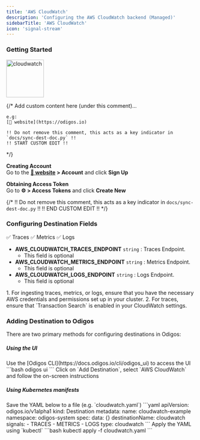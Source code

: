 ```yaml
---
title: 'AWS CloudWatch'
description: 'Configuring the AWS CloudWatch backend (Managed)'
sidebarTitle: 'AWS CloudWatch'
icon: 'signal-stream'
---
```


### Getting Started

<img src='https://d15jtxgb40qetw.cloudfront.net/awscloudwatch.svg' alt='cloudwatch' width="100" height="100" className="not-prose" />

{/*
    Add custom content here (under this comment)...

    e.g:
    [🔗 website](https://odigos.io)

    !! Do not remove this comment, this acts as a key indicator in `docs/sync-dest-doc.py` !!
    !! START CUSTOM EDIT !!
*/}

**Creating Account**<br />
Go to the **[🔗 website](https://odigos.io) > Account** and click **Sign Up**

**Obtaining Access Token**<br />
Go to **⚙️ > Access Tokens** and click **Create New**

{/*
    !! Do not remove this comment, this acts as a key indicator in `docs/sync-dest-doc.py` !!
    !! END CUSTOM EDIT !!
*/}

### Configuring Destination Fields

<Accordion title="Supported Signals:">
  ✅ Traces
  ✅ Metrics
  ✅ Logs
</Accordion>

- **AWS_CLOUDWATCH_TRACES_ENDPOINT** `string` : Traces Endpoint.
  - This field is optional
- **AWS_CLOUDWATCH_METRICS_ENDPOINT** `string` : Metrics Endpoint.
  - This field is optional
- **AWS_CLOUDWATCH_LOGS_ENDPOINT** `string` : Logs Endpoint.
  - This field is optional

<Warning>
  1. For ingesting traces, metrics, or logs, ensure that you have the necessary AWS credentials and permissions set up in your cluster.
  2. For traces, ensure that `Transaction Search` is enabled in your CloudWatch settings.
</Warning>

### Adding Destination to Odigos

There are two primary methods for configuring destinations in Odigos:

##### **Using the UI**

<Steps>
  <Step>
    Use the [Odigos CLI](https://docs.odigos.io/cli/odigos_ui) to access the UI
    ```bash
    odigos ui
    ```
  </Step>
  <Step>
    Click on `Add Destination`, select `AWS CloudWatch` and follow the on-screen instructions
  </Step>
</Steps>

##### **Using Kubernetes manifests**

<Steps>
  <Step>
    Save the YAML below to a file (e.g. `cloudwatch.yaml`)
    ```yaml
    apiVersion: odigos.io/v1alpha1
    kind: Destination
    metadata:
      name: cloudwatch-example
      namespace: odigos-system
    spec:
      data: {}
      destinationName: cloudwatch
      signals:
      - TRACES
      - METRICS
      - LOGS
      type: cloudwatch
    ```
  </Step>
  <Step>
    Apply the YAML using `kubectl`
    ```bash
    kubectl apply -f cloudwatch.yaml
    ```
  </Step>
</Steps>